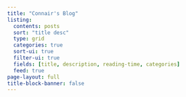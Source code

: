 ```yaml
---
title: "Connair's Blog"
listing:
  contents: posts
  sort: "title desc"
  type: grid
  categories: true
  sort-ui: true
  filter-ui: true
  fields: [title, description, reading-time, categories]
  feed: true
page-layout: full
title-block-banner: false
---
```




